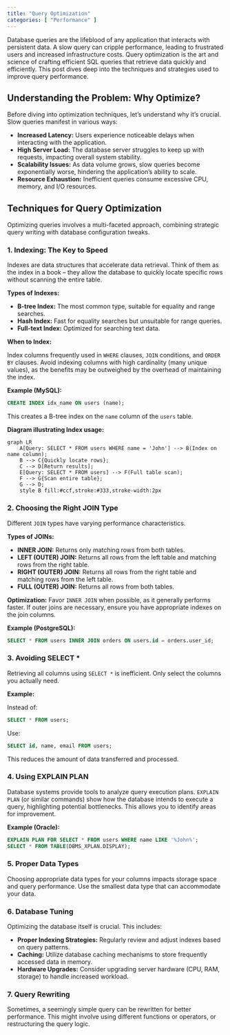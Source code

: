 ```yaml
---
title: "Query Optimization"
categories: [ "Performance" ]
---
```



Database queries are the lifeblood of any application that interacts with persistent data.  A slow query can cripple performance, leading to frustrated users and increased infrastructure costs.  Query optimization is the art and science of crafting efficient SQL queries that retrieve data quickly and efficiently.  This post dives deep into the techniques and strategies used to improve query performance.

## Understanding the Problem: Why Optimize?

Before diving into optimization techniques, let's understand why it's crucial.  Slow queries manifest in various ways:

* **Increased Latency:** Users experience noticeable delays when interacting with the application.
* **High Server Load:** The database server struggles to keep up with requests, impacting overall system stability.
* **Scalability Issues:** As data volume grows, slow queries become exponentially worse, hindering the application's ability to scale.
* **Resource Exhaustion:** Inefficient queries consume excessive CPU, memory, and I/O resources.

## Techniques for Query Optimization

Optimizing queries involves a multi-faceted approach, combining strategic query writing with database configuration tweaks.

### 1. Indexing: The Key to Speed

Indexes are data structures that accelerate data retrieval.  Think of them as the index in a book – they allow the database to quickly locate specific rows without scanning the entire table.

**Types of Indexes:**

* **B-tree Index:** The most common type, suitable for equality and range searches.
* **Hash Index:**  Fast for equality searches but unsuitable for range queries.
* **Full-text Index:** Optimized for searching text data.

**When to Index:**

Index columns frequently used in `WHERE` clauses, `JOIN` conditions, and `ORDER BY` clauses.  Avoid indexing columns with high cardinality (many unique values), as the benefits may be outweighed by the overhead of maintaining the index.

**Example (MySQL):**

```sql
CREATE INDEX idx_name ON users (name);
```

This creates a B-tree index on the `name` column of the `users` table.

**Diagram illustrating Index usage:**

```mermaid
graph LR
    A[Query: SELECT * FROM users WHERE name = 'John'] --> B(Index on name column);
    B --> C{Quickly locate rows};
    C --> D[Return results];
    E[Query: SELECT * FROM users] --> F(Full table scan);
    F --> G{Scan entire table};
    G --> D;
    style B fill:#ccf,stroke:#333,stroke-width:2px
```


### 2. Choosing the Right JOIN Type

Different `JOIN` types have varying performance characteristics.

**Types of JOINs:**

* **INNER JOIN:** Returns only matching rows from both tables.
* **LEFT (OUTER) JOIN:** Returns all rows from the left table and matching rows from the right table.
* **RIGHT (OUTER) JOIN:** Returns all rows from the right table and matching rows from the left table.
* **FULL (OUTER) JOIN:** Returns all rows from both tables.

**Optimization:**  Favor `INNER JOIN` when possible, as it generally performs faster.  If outer joins are necessary, ensure you have appropriate indexes on the join columns.

**Example (PostgreSQL):**

```sql
SELECT * FROM users INNER JOIN orders ON users.id = orders.user_id;
```


### 3. Avoiding SELECT *

Retrieving all columns using `SELECT *` is inefficient.  Only select the columns you actually need.

**Example:**

Instead of:

```sql
SELECT * FROM users;
```

Use:

```sql
SELECT id, name, email FROM users;
```

This reduces the amount of data transferred and processed.


### 4. Using EXPLAIN PLAN

Database systems provide tools to analyze query execution plans.  `EXPLAIN PLAN` (or similar commands) show how the database intends to execute a query, highlighting potential bottlenecks.  This allows you to identify areas for improvement.

**Example (Oracle):**

```sql
EXPLAIN PLAN FOR SELECT * FROM users WHERE name LIKE '%John%';
SELECT * FROM TABLE(DBMS_XPLAN.DISPLAY);
```


### 5. Proper Data Types

Choosing appropriate data types for your columns impacts storage space and query performance.  Use the smallest data type that can accommodate your data.

### 6. Database Tuning

Optimizing the database itself is crucial.  This includes:

* **Proper Indexing Strategies:** Regularly review and adjust indexes based on query patterns.
* **Caching:** Utilize database caching mechanisms to store frequently accessed data in memory.
* **Hardware Upgrades:**  Consider upgrading server hardware (CPU, RAM, storage) to handle increased workload.

### 7. Query Rewriting

Sometimes, a seemingly simple query can be rewritten for better performance.  This might involve using different functions or operators, or restructuring the query logic.




